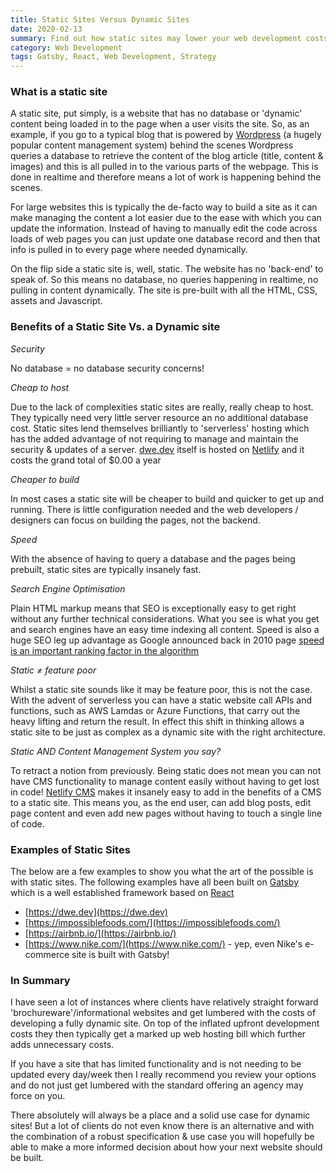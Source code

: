 ```yaml
---
title: Static Sites Versus Dynamic Sites
date: 2020-02-13
summary: Find out how static sites may lower your web development costs versus dynamic sites
category: Web Development
tags: Gatsby, React, Web Development, Strategy
---
```


### What is a static site

A static site, put simply, is a website that has no database or 'dynamic' content being loaded in to the page when a user visits the site. So, as an example, if you go to a typical blog that is powered by [Wordpress](https://wordpress.org/) (a hugely popular content management system) behind the scenes Wordpress queries a database to retrieve the content of the blog article (title, content & images) and this is all pulled in to the various parts of the webpage. This is done in realtime and therefore means a lot of work is happening behind the scenes.

For large websites this is typically the de-facto way to build a site as it can make managing the content a lot easier due to the ease with which you can update the information. Instead of having to manually edit the code across loads of web pages you can just update one database record and then that info is pulled in to every page where needed dynamically.

On the flip side a static site is, well, static. The website has no 'back-end' to speak of. So this means no database, no queries happening in realtime, no pulling in content dynamically. The site is pre-built with all the HTML, CSS, assets and Javascript.

### Benefits of a Static Site Vs. a Dynamic site

*Security*

No database = no database security concerns!

*Cheap to host*

Due to the lack of complexities static sites are really, really cheap to host. They typically need very little server resource an no additional database cost. Static sites lend themselves brilliantly to 'serverless' hosting which has the added advantage of not requiring to manage and maintain the security & updates of a server. [dwe.dev](http://dwe.dev) itself is hosted on [Netlify](https://www.netlify.com/) and it costs the grand total of $0.00 a year

*Cheaper to build*

In most cases a static site will be cheaper to build and quicker to get up and running. There is little configuration needed and the web developers / designers can focus on building the pages, not the backend.

*Speed*

With the absence of having to query a database and the pages being prebuilt, static sites are typically insanely fast. 

*Search Engine Optimisation*

Plain HTML markup means that SEO is exceptionally easy to get right without any further technical considerations. What you see is what you get and search engines have an easy time indexing all content. Speed is also a huge SEO leg up advantage as Google announced back in 2010 page [speed is an important ranking factor in the algorithm](https://developers.google.com/web/updates/2018/07/search-ads-speed) 

*Static ≠ feature poor*

Whilst a static site sounds like it may be feature poor, this is not the case. With the advent of serverless you can have a static website call APIs and functions, such as AWS Lamdas or Azure Functions, that carry out the heavy lifting and return the result. In effect this shift in thinking allows a static site to be just as complex as a dynamic site with the right architecture.

*Static AND Content Management System you say?*

To retract a notion from previously. Being static does not mean you can not have CMS functionality to manage content easily without having to get lost in code! [Netlify CMS](https://www.netlifycms.org/) makes it insanely easy to add in the benefits of a CMS to a static site. This means you, as the end user, can add blog posts, edit page content and even add new pages without having to touch a single line of code.

### Examples of Static Sites

The below are a few examples to show you what the art of the possible is with static sites. The following examples have all been built on [Gatsby](https://www.gatsbyjs.org/) which is a well established framework based on [React](https://reactjs.org/)

- [https://dwe.dev](https://dwe.dev)
- [https://impossiblefoods.com/](https://impossiblefoods.com/)
- [https://airbnb.io/](https://airbnb.io/)
- [https://www.nike.com/](https://www.nike.com/) - yep, even Nike's e-commerce site is built with Gatsby!

### In Summary

I have seen a lot of instances where clients have relatively straight forward 'brochureware'/informational websites  and get lumbered with the costs of developing a fully dynamic site. On top of the inflated upfront development costs they then typically get a marked up web hosting bill which further adds unnecessary costs.

If you have a site that has limited functionality and is not needing to be updated every day/week then I really recommend you review your options and do not just get lumbered with the standard offering an agency may force on you.

There absolutely will always be a place and a solid use case for dynamic sites! But a lot of clients do not even know there is an alternative and with the combination of a robust specification & use case you will hopefully be able to make a more informed decision about how your next website should be built.